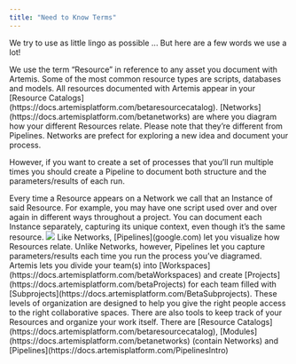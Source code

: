 ```yaml
---
title: "Need to Know Terms"
---
```

We try to use as little lingo as possible ... But here are a few words we use a lot!

<Card title="Resources" icon="grid">
We use the term “Resource” in reference to any asset you document with Artemis. Some of the most common resource types are scripts, databases and models. All resources documented with Artemis appear in your [Resource Catalogs](https://docs.artemisplatform.com/betaresourcecatalog).  
</Card>

<Card title="Networks" icon="chart-network">
[Networks](https://docs.artemisplatform.com/betanetworks) are where you diagram how your different Resources relate. Please note that they’re different from Pipelines. Networks are prefect for exploring a new idea and document your process. 
    
However, if you want to create a set of processes that you’ll run multiple times you should create a Pipeline to document both structure and the parameters/results of each run.  
</Card>

<Card title="Instances" icon="info">
Every time a Resource appears on a Network we call that an Instance of said Resource. For example, you may have one script used over and over again in different ways throughout a project. You can document each Instance separately, capturing its unique context, even though it’s the same resource.

<Accordion title="Expand for an example">
    <Frame caption="One Resource, mutiple Instances">
  <img src="https://d27n7fycrsusaz.cloudfront.net/same+resource%2C+multiple+applications.PNG" />
</Frame>
</Accordion>

</Card>

<Card title="Pipelines" icon="timeline-arrow">
Like Networks, [Pipelines](google.com) let you visualize how Resources relate. Unlike Networks, however, Pipelines let you capture parameters/results each time you run the process you’ve diagramed.
</Card>

<Card title="Levels of Organization" icon="warehouse-full">
<AccordionGroup>
  <Accordion title="Organizing your Team">
Artemis lets you divide your team(s) into [Workspaces](https://docs.artemisplatform.com/betaWorkspaces) and create [Projects](https://docs.artemisplatform.com/betaProjects) for each team filled with [Subprojects](https://docs.artemisplatform.com/BetaSubprojects). These levels of organization are designed to help you give the right people access to the right collaborative spaces. 
  </Accordion>

  <Accordion title="Organizing your Work">
There are also  tools to keep track of your Resources and organize your work itself. There are [Resource Catalogs](https://docs.artemisplatform.com/betaresourcecatalog), [Modules](https://docs.artemisplatform.com/betanetworks) (contain Networks) and [Pipelines](https://docs.artemisplatform.com/PipelinesIntro)
  </Accordion>
</AccordionGroup>

</Card>
